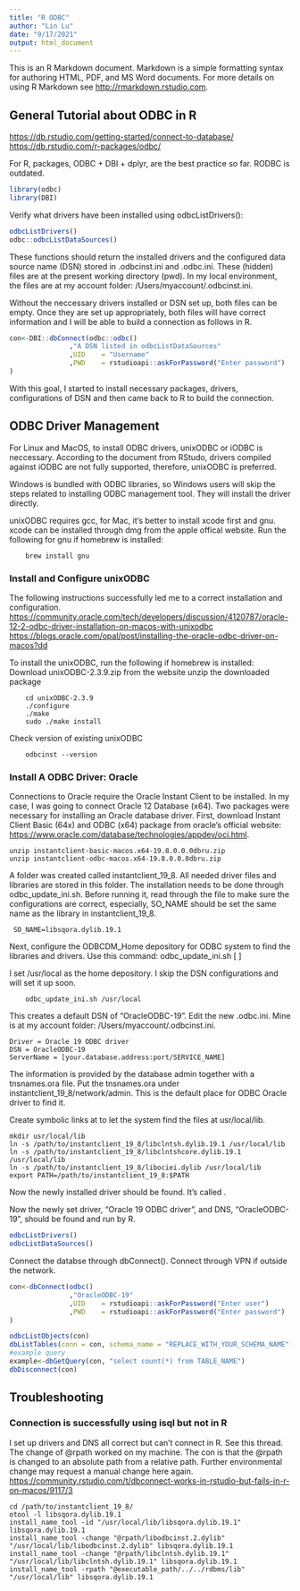 ```yaml
---
title: "R ODBC"
author: "Lin Lu"
date: "9/17/2021"
output: html_document
---
```


This is an R Markdown document. Markdown is a simple formatting syntax for authoring HTML, PDF, and MS Word documents. For more details on using R Markdown see <http://rmarkdown.rstudio.com>.

## General Tutorial about ODBC in R
<https://db.rstudio.com/getting-started/connect-to-database/>
<https://db.rstudio.com/r-packages/odbc/>

For R, packages, ODBC + DBI + dplyr, are the best practice so far. RODBC is outdated.
```R
library(odbc)
library(DBI)
```

Verify what drivers have been installed using odbcListDrivers():
```R
odbcListDrivers()
odbc::odbcListDataSources()
```

These functions should return the installed drivers and the configured data source name (DSN) stored in .odbcinst.ini and .odbc.ini. These (hidden) files are at the present working directory (pwd). In my local environment, the files are at my account folder: /Users/myaccount/.odbcinst.ini.

Without the neccessary drivers installed or DSN set up, both files can be empty. Once they are set up appropriately, both files will have correct information and I will be able to build a connection as follows in R.
```R
con<-DBI::dbConnect(odbc::odbc()
               ,"A DSN listed in odbcListDataSources"
               ,UID    = "Username"
               ,PWD    = rstudioapi::askForPassword("Enter password")
)
```

With this goal, I started to install necessary packages, drivers, configurations of DSN and then came back to R to build the connection.

## ODBC Driver Management

For Linux and MacOS, to install ODBC drivers, unixODBC or iODBC is neccessary. According to the document from RStudo, drivers compiled against iODBC are not fully supported, therefore, unixODBC is preferred.

Windows is bundled with ODBC libraries, so Windows users will skip the steps related to installing ODBC management tool. They will install the driver directly.

unixODBC requires gcc, for Mac, it's better to install xcode first and gnu. xcode can be installed through dmg from the apple offical website. Run the following for gnu if homebrew is installed:
```shell
    brew install gnu
```
### Install and Configure unixODBC
The following instructions successfully led me to a correct installation and configuration.
<https://community.oracle.com/tech/developers/discussion/4120787/oracle-12-2-odbc-driver-installation-on-macos-with-unixodbc>
<https://blogs.oracle.com/opal/post/installing-the-oracle-odbc-driver-on-macos?dd>

To install the unixODBC, run the following if homebrew is installed: Download unixODBC-2.3.9.zip from the website unzip the downloaded package
```shell
    cd unixODBC-2.3.9
    ./configure
    ./make
    sudo ./make install
```
Check version of existing unixODBC

```shell
    odbcinst --version
```
### Install A ODBC Driver: Oracle
Connections to Oracle require the Oracle Instant Client to be installed. In my case, I was going to connect Oracle 12 Database (x64). Two packages were necessary for installing an Oracle database driver. First, download Instant Client Basic (64x) and ODBC (x64) package from oracle's official website: <https://www.oracle.com/database/technologies/appdev/oci.html>.
```shell
unzip instantclient-basic-macos.x64-19.8.0.0.0dbru.zip
unzip instantclient-odbc-macos.x64-19.8.0.0.0dbru.zip
```

A folder was created called instantclient_19_8. All needed driver files and libraries are stored in this folder. The installation needs to be done through odbc_update_ini.sh. Before running it, read through the file to make sure the configurations are correct, especially, SO_NAME should be set the same name as the library in instantclient_19_8.
```shell
 SO_NAME=libsqora.dylib.19.1
```

Next, configure the ODBCDM_Home depository for ODBC system to find the libraries and drivers. Use this command: odbc_update_ini.sh <ODBCDM_Home> [<Install_Location> <Driver_Name> <DSN> <ODBCINI>]

I set /usr/local as the home depository. I skip the DSN configurations and will set it up soon.
```shell
    odbc_update_ini.sh /usr/local
```

This creates a default DSN of "OracleODBC-19". Edit the new .odbc.ini. Mine is at my account folder: /Users/myaccount/.odbcinst.ini.
```
Driver = Oracle 19 ODBC driver
DSN = OracleODBC-19
ServerName = [your.database.address:port/SERVICE_NAME]
```

The information is provided by the database admin together with a tnsnames.ora file. Put the tnsnames.ora under instantclient_19_8/network/admin. This is the default place for ODBC Oracle driver to find it.

Create symbolic links at to let the system find the files at usr/local/lib.
```shell
mkdir usr/local/lib
ln -s /path/to/instantclient_19_8/libclntsh.dylib.19.1 /usr/local/lib
ln -s /path/to/instantclient_19_8/libclntshcore.dylib.19.1 /usr/local/lib
ln -s /path/to/instantclient_19_8/libociei.dylib /usr/local/lib
export PATH=/path/to/instantclient_19_8:$PATH
```

Now the newly installed driver should be found. It's called .

Now the newly set driver, "Oracle 19 ODBC driver", and DNS, "OracleODBC-19", should be found and run by R.
```R
odbcListDrivers()
odbcListDataSources()
```

Connect the databse through dbConnect(). Connect through VPN if outside the network.
```R
con<-dbConnect(odbc()
               ,"OracleODBC-19"
               ,UID    = rstudioapi::askForPassword("Enter user")
               ,PWD    = rstudioapi::askForPassword("Enter password")
)

odbcListObjects(con)
dbListTables(conn = con, schema_name = "REPLACE_WITH_YOUR_SCHEMA_NAME")
#example query
example<-dbGetQuery(con, "select count(*) from TABLE_NAME")
dbDisconnect(con)
```

## Troubleshooting
### Connection is successfully using isql but not in R
I set up drivers and DNS all correct but can't connect in R. See this thread. The change of @rpath worked on my machine. The con is that the @rpath is changed to an absolute path from a relative path. Further environmental change may request a manual change here again.
<https://community.rstudio.com/t/dbconnect-works-in-rstudio-but-fails-in-r-on-macos/9117/3>
```shell
cd /path/to/instantclient_19_8/
otool -l libsqora.dylib.19.1
install_name_tool -id "/usr/local/lib/libsqora.dylib.19.1" libsqora.dylib.19.1
install_name_tool -change "@rpath/libodbcinst.2.dylib" "/usr/local/lib/libodbcinst.2.dylib" libsqora.dylib.19.1
install_name_tool -change "@rpath/libclntsh.dylib.19.1" "/usr/local/lib/libclntsh.dylib.19.1" libsqora.dylib.19.1
install_name_tool -rpath "@executable_path/../../rdbms/lib" "/usr/local/lib" libsqora.dylib.19.1

```
